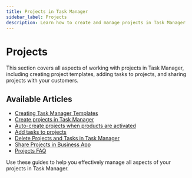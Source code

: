```yaml
---
title: Projects in Task Manager
sidebar_label: Projects
description: Learn how to create and manage projects in Task Manager
---
```


# Projects

This section covers all aspects of working with projects in Task Manager, including creating project templates, adding tasks to projects, and sharing projects with your customers.

## Available Articles

- [Creating Task Manager Templates](./creating-task-manager-templates.mdx)
- [Create projects in Task Manager](./create-projects-in-task-manager.mdx)
- [Auto-create projects when products are activated](./auto-create-projects.mdx)
- [Add tasks to projects](./add-tasks-to-projects.mdx)
- [Delete Projects and Tasks in Task Manager](./delete-projects-and-tasks-in-task-manager.mdx)
- [Share Projects in Business App](./share-projects-in-business-app.mdx)
- [Projects FAQ](./projects-faq.mdx)

Use these guides to help you effectively manage all aspects of your projects in Task Manager.